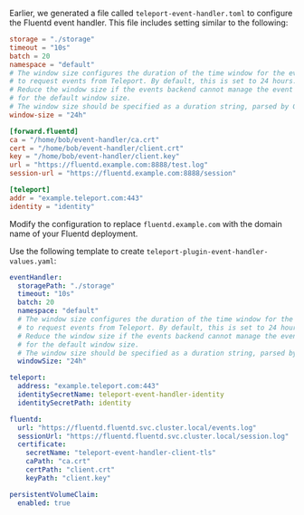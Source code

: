 <Tabs>
<TabItem label="Linux server">

Earlier, we generated a file called `teleport-event-handler.toml` to configure
the Fluentd event handler. This file includes setting similar to the following:

```toml
storage = "./storage"
timeout = "10s"
batch = 20
namespace = "default"
# The window size configures the duration of the time window for the event handler
# to request events from Teleport. By default, this is set to 24 hours.
# Reduce the window size if the events backend cannot manage the event volume 
# for the default window size.
# The window size should be specified as a duration string, parsed by Go's time.ParseDuration.
window-size = "24h"

[forward.fluentd]
ca = "/home/bob/event-handler/ca.crt"
cert = "/home/bob/event-handler/client.crt"
key = "/home/bob/event-handler/client.key"
url = "https://fluentd.example.com:8888/test.log"
session-url = "https://fluentd.example.com:8888/session"

[teleport]
addr = "example.teleport.com:443"
identity = "identity"
```

Modify the configuration to replace `fluentd.example.com` with the domain name
of your Fluentd deployment.

</TabItem>
<TabItem label="Helm Chart">

Use the following template to create `teleport-plugin-event-handler-values.yaml`:

```yaml
eventHandler:
  storagePath: "./storage"
  timeout: "10s"
  batch: 20
  namespace: "default"
  # The window size configures the duration of the time window for the event handler
  # to request events from Teleport. By default, this is set to 24 hours.
  # Reduce the window size if the events backend cannot manage the event volume 
  # for the default window size.
  # The window size should be specified as a duration string, parsed by Go's time.ParseDuration.
  windowSize: "24h"

teleport:
  address: "example.teleport.com:443"
  identitySecretName: teleport-event-handler-identity
  identitySecretPath: identity

fluentd:
  url: "https://fluentd.fluentd.svc.cluster.local/events.log"
  sessionUrl: "https://fluentd.fluentd.svc.cluster.local/session.log"
  certificate:
    secretName: "teleport-event-handler-client-tls"
    caPath: "ca.crt"
    certPath: "client.crt"
    keyPath: "client.key"

persistentVolumeClaim:
  enabled: true
```

</TabItem>
</Tabs>

